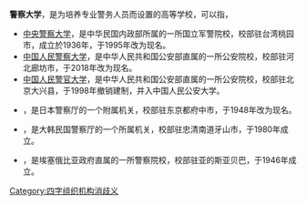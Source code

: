 '''警察大学'''，是为培养专业警务人员而设置的高等学校，可以指，
* [[中央警察大学|中央警察大学]]，是中华民国内政部所属的一所国立军警院校，校部驻台湾桃园市，成立於1936年，于1995年改为现名。
* [[中国人民警察大学|中国人民警察大学]]，是中华人民共和国公安部直属的一所公安院校，校部驻河北廊坊市，于2018年改为现名。
* [[中国人民警官大学|中国人民警官大学]]，是中华人民共和国公安部直属的一所公安院校，校部驻北京大兴县，于1998年撤销建制，并入中国人民公安大学。
* {{Tsl|ja|警察大学校|警察大學校}}，是日本警察厅的一个附属机关，校部驻东京都府中市，于1948年改为现名。
* {{link-ko|警察大学 (韩国)|경찰대학|警察大学}}，是大韩民国警察厅的一个所属机关，校部驻忠清南道牙山市，于1980年成立。
* {{link-en|埃塞俄比亚警察大学学院|Ethiopian Police University College}}，是埃塞俄比亚政府直属的一所警察院校，校部驻亚的斯亚贝巴，于1946年成立。
{{disambig}}
[[Category:四字组织机构消歧义|Category:四字组织机构消歧义]]